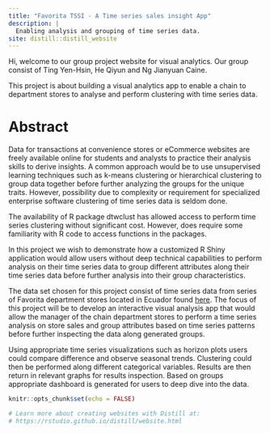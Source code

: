 ```yaml
---
title: "Favorita TSSI - A Time series sales insight App"
description: |
  Enabling analysis and grouping of time series data.
site: distill::distill_website
---
```


Hi, welcome to our group project website for visual analytics. Our group consist of Ting Yen-Hsin, He Qiyun and Ng Jianyuan Caine.

This project is about building a visual analytics app to enable a chain to department stores to analyse and perform clustering with time series data.

# Abstract

Data for transactions at convenience stores or eCommerce websites are freely available online for students and analysts to practice their analysis skills to derive insights. A common approach would be to use unsupervised learning techniques such as k-means clustering or hierarchical clustering to group data together before further analyzing the groups for the unique traits. However, possibility due to complexity or requirement for specialized enterprise software clustering of time series data is seldom done.

The availability of R package dtwclust has allowed access to perform time series clustering without significant cost. However, does require some familiarity with R code to access functions in the packages.

In this project we wish to demonstrate how a customized R Shiny application would allow users without deep technical capabilities to perform analysis on their time series data to group different attributes along their time series data before further analysis into their group characteristics.

The data set chosen for this project consist of time series data from series of Favorita department stores located in Ecuador found [here](https://www.kaggle.com/c/store-sales-time-series-forecasting). The focus of this project will be to develop an interactive visual analysis app that would allow the manager of the chain department stores to perform a time series analysis on store sales and group attributes based on time series patterns before further inspecting the data along generated groups.

Using appropriate time series visualizations such as horizon plots users could compare difference and observe seasonal trends. Clustering could then be performed along different categorical variables. Results are then return in relevant graphs for results inspection. Based on groups appropriate dashboard is generated for users to deep dive into the data.



```r
knitr::opts_chunk$set(echo = FALSE)

# Learn more about creating websites with Distill at:
# https://rstudio.github.io/distill/website.html

```

